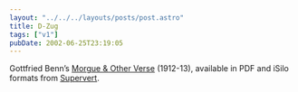 ```yaml
---
layout: "../../../layouts/posts/post.astro"
title: D-Zug
tags: ["v1"]
pubDate: 2002-06-25T23:19:05
---
```


Gottfried Benn&#8217;s [Morgue & Other Verse][1] (1912-13), available in PDF and iSilo formats from [Supervert][2].

[1]: http://www.supervert.com/elibrary/benn.html "Gottfried Benn's Morgue & Other Verse provided by Supervert"
[2]: http://www.supervert.com/ "Supervert"
